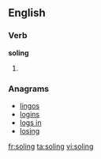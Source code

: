 
==English==

===Verb===
'''soling'''

# {{present participle of|[[sole]]}}

===Anagrams===
* [[lingos#English|lingos]]
* [[logins#English|logins]]
* [[logs in#English|logs in]]
* [[losing#English|losing]]

[[fr:soling]]
[[ta:soling]]
[[vi:soling]]